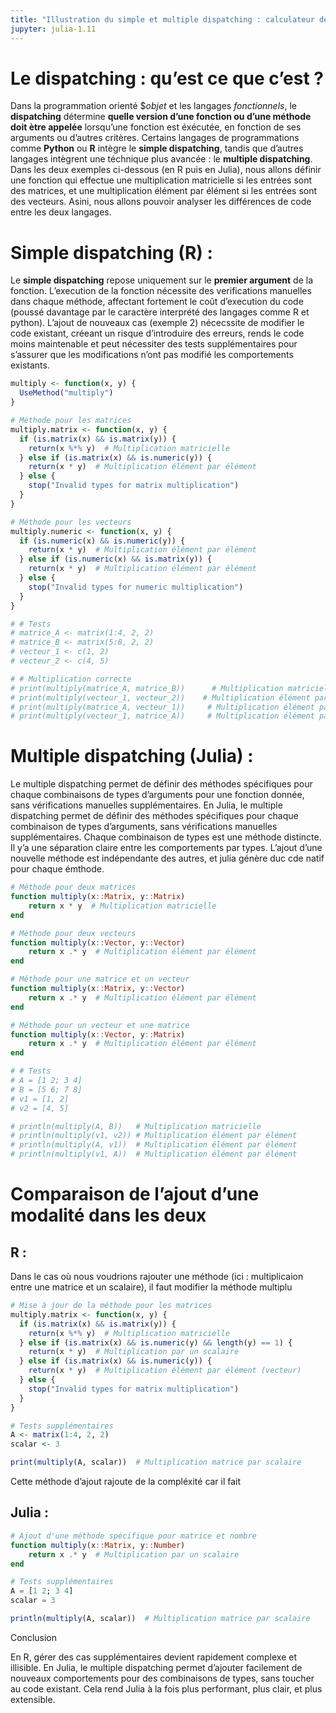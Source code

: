 ```yaml
---
title: "Illustration du simple et multiple dispatching : calculateur de dérivées"
jupyter: julia-1.11
---
```

# Le dispatching : qu'est ce que c'est ?
Dans la programmation orienté $*objet* et les langages *fonctionnels*, le **dispatching** détermine **quelle version d'une fonction ou d'une méthode doit ètre appelée** lorsqu'une fonction est éxécutée, en fonction de ses arguments ou d'autres critères. Certains langages de programmations comme **Python** ou **R** intègre le **simple dispatching**, tandis que d'autres langages intègrent une téchnique plus avancée : le **multiple dispatching**. Dans les deux exemples ci-dessous (en R puis en Julia), nous allons définir une fonction qui effectue une multiplication matricielle si les entrées sont des matrices, et une multiplication élément par élément si les entrées sont des vecteurs. Asini, nous allons pouvoir analyser les différences de code entre les deux langages.

# Simple dispatching (R) :

Le **simple dispatching** repose uniquement sur le **premier argument** de la fonction. L'execution de la fonction nécessite des verifications manuelles dans chaque méthode, affectant fortement le coût d'execution du code (poussé davantage par le caractère interprété des langages comme R et python). L'ajout de nouveaux cas (exemple 2) nécecssite de modifier le code existant, créeant un risque d'introduire des erreurs, rends le code moins maintenable et peut nécessiter des tests supplémentaires pour s'assurer que les modifications n'ont pas modifié les comportements existants.

```r
multiply <- function(x, y) {
  UseMethod("multiply")
}

# Méthode pour les matrices
multiply.matrix <- function(x, y) {
  if (is.matrix(x) && is.matrix(y)) {
    return(x %*% y)  # Multiplication matricielle
  } else if (is.matrix(x) && is.numeric(y)) {
    return(x * y)  # Multiplication élément par élément
  } else {
    stop("Invalid types for matrix multiplication")
  }
}

# Méthode pour les vecteurs
multiply.numeric <- function(x, y) {
  if (is.numeric(x) && is.numeric(y)) {
    return(x * y)  # Multiplication élément par élément
  } else if (is.numeric(x) && is.matrix(y)) {
    return(x * y)  # Multiplication élément par élément
  } else {
    stop("Invalid types for numeric multiplication")
  }
}

# # Tests
# matrice_A <- matrix(1:4, 2, 2)
# matrice_B <- matrix(5:8, 2, 2)
# vecteur_1 <- c(1, 2)
# vecteur_2 <- c(4, 5)

# # Multiplication correcte
# print(multiply(matrice_A, matrice_B))      # Multiplication matricielle
# print(multiply(vecteur_1, vecteur_2))    # Multiplication élément par élément
# print(multiply(matrice_A, vecteur_1))     # Multiplication élément par élément
# print(multiply(vecteur_1, matrice_A))     # Multiplication élément par élément
```


# Multiple dispatching (Julia) :

Le multiple dispatching permet de définir des méthodes spécifiques pour chaque combinaisons de types d'arguments pour une fonction donnée, sans vérifications manuelles supplémentaires.
En Julia, le multiple dispatching permet de définir des méthodes spécifiques pour chaque combinaison de types d'arguments, sans vérifications manuelles supplémentaires.
Chaque combinaison de types est une méthode distincte. Il y'a une séparation claire entre les comportements par types. L'ajout d'une nouvelle méthode est indépendante des autres, et julia génère duc cde natif pour chaque émthode.

```julia
# Méthode pour deux matrices
function multiply(x::Matrix, y::Matrix)
    return x * y  # Multiplication matricielle
end

# Méthode pour deux vecteurs
function multiply(x::Vector, y::Vector)
    return x .* y  # Multiplication élément par élément
end

# Méthode pour une matrice et un vecteur
function multiply(x::Matrix, y::Vector)
    return x .* y  # Multiplication élément par élément
end

# Méthode pour un vecteur et une matrice
function multiply(x::Vector, y::Matrix)
    return x .* y  # Multiplication élément par élément
end

# # Tests
# A = [1 2; 3 4]
# B = [5 6; 7 8]
# v1 = [1, 2]
# v2 = [4, 5]

# println(multiply(A, B))   # Multiplication matricielle
# println(multiply(v1, v2)) # Multiplication élément par élément
# println(multiply(A, v1))  # Multiplication élément par élément
# println(multiply(v1, A))  # Multiplication élément par élément
```

# Comparaison de l'ajout d'une modalité dans les deux 

## R : 
Dans le cas où nous voudrions rajouter une méthode (ici : multiplicaion entre une matrice et un scalaire), il faut modifier la méthode multiplu

```r
# Mise à jour de la méthode pour les matrices
multiply.matrix <- function(x, y) {
  if (is.matrix(x) && is.matrix(y)) {
    return(x %*% y)  # Multiplication matricielle
  } else if (is.matrix(x) && is.numeric(y) && length(y) == 1) {
    return(x * y)  # Multiplication par un scalaire
  } else if (is.matrix(x) && is.numeric(y)) {
    return(x * y)  # Multiplication élément par élément (vecteur)
  } else {
    stop("Invalid types for matrix multiplication")
  }
}

# Tests supplémentaires
A <- matrix(1:4, 2, 2)
scalar <- 3

print(multiply(A, scalar))  # Multiplication matrice par scalaire
```

Cette méthode d'ajout rajoute de la compléxité car il fait

## Julia :

```julia
# Ajout d'une méthode spécifique pour matrice et nombre
function multiply(x::Matrix, y::Number)
    return x .* y  # Multiplication par un scalaire
end

# Tests supplémentaires
A = [1 2; 3 4]
scalar = 3

println(multiply(A, scalar))  # Multiplication matrice par scalaire

```

Conclusion

En R, gérer des cas supplémentaires devient rapidement complexe et illisible. En Julia, le multiple dispatching permet d'ajouter facilement de nouveaux comportements pour des combinaisons de types, sans toucher au code existant. Cela rend Julia à la fois plus performant, plus clair, et plus extensible.